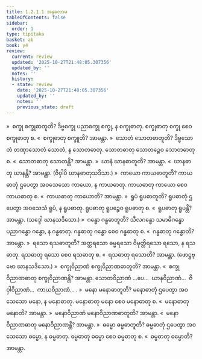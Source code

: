 ```yaml
---
title: 1.2.1.1 အနုလောမ
tableOfContents: false
sidebar:
  order: 1
type: tipitaka
basket: ab
book: y4
review:
  current: review
  updated: '2025-10-27T21:48:05.307356'
  updated_by: ''
  notes: ''
  history:
  - state: review
    date: '2025-10-27T21:48:05.307356'
    updated_by: ''
    notes: ''
    previous_state: draft
---
```



<ReviewStatus review={frontmatter.review} showDetails={true} />

<HypothesisAnnotation frontmatter={frontmatter} />

<DynamicBreadcrumb />

<Division number="10" book="y4" e="ch" v="33" p="198">

<Paragraph number="96" book="y4">
»  စက္ခု စက္ခုဓာတူတိ?
</Paragraph>

<Paragraph number="97" book="y4">
ဒိဗ္ဗစက္ခု ပညာစက္ခု စက္ခု, န စက္ခုဓာတု. စက္ခုဓာတု စက္ခု စေဝ စက္ခုဓာတု စ.
</Paragraph>

<Paragraph number="98" book="y4">
«  စက္ခုဓာတု စက္ခူတိ? အာမန္တာ.
</Paragraph>

<Paragraph number="99" book="y4">
»  သောတံ သောတဓာတူတိ?
</Paragraph>

<Paragraph number="100" book="y4">
ဒိဗ္ဗသောတံ တဏှာသောတံ သောတံ, န သောတဓာတု. သောတဓာတု သောတဉ္စေဝ သောတဓာတု စ.
</Paragraph>

<Paragraph number="101" book="y4">
«  သောတဓာတု သောတန္တိ? အာမန္တာ.
</Paragraph>

<Paragraph number="102" book="y4">
»  ဃာနံ ဃာနဓာတူတိ? အာမန္တာ.
</Paragraph>

<Paragraph number="103" book="y4">
«  ဃာနဓာတု ဃာနန္တိ? အာမန္တာ.

</Paragraph>
</Division>

<Paragraph number="104" type="center" book="y4">
(ဇိဝှါပိ ဃာနဓာတုသဒိသာ.)


</Paragraph>

<Paragraph number="105" type="center" book="y4">
»  ကာယော ကာယဓာတူတိ?
</Paragraph>

<Paragraph number="106" type="center" book="y4">
ကာယဓာတုံ ဌပေတွာ အဝသေသော ကာယော, န ကာယဓာတု. ကာယဓာတု ကာယော စေဝ ကာယဓာတု စ.
</Paragraph>

<Paragraph number="107" type="center" book="y4">
«  ကာယဓာတု ကာယောတိ? အာမန္တာ.
</Paragraph>

<Paragraph number="108" type="center" book="y4">
»  ရူပံ ရူပဓာတူတိ?
</Paragraph>

<Paragraph number="109" type="center" book="y4">
ရူပဓာတုံ ဌပေတွာ အဝသေသံ ရူပံ, န ရူပဓာတု. ရူပဓာတု ရူပဉ္စေဝ ရူပဓာတု စ.
</Paragraph>

<Paragraph number="110" type="center" book="y4">
«  ရူပဓာတု ရူပန္တိ? အာမန္တာ.

</Paragraph>

<Paragraph number="111" type="center" book="y4">
(သဒ္ဒေါ ဃာနသဒိသော.)


</Paragraph>

<Paragraph number="112" type="center" book="y4">
»  ဂန္ဓော ဂန္ဓဓာတူတိ?
</Paragraph>

<Paragraph number="113" book="y4">
သီလဂန္ဓော သမာဓိဂန္ဓော ပညာဂန္ဓော ဂန္ဓော, န ဂန္ဓဓာတု. ဂန္ဓဓာတု ဂန္ဓော စေဝ ဂန္ဓဓာတု စ.
</Paragraph>

<Paragraph number="114" type="center" book="y4">
«  ဂန္ဓဓာတု ဂန္ဓောတိ? အာမန္တာ.
</Paragraph>

<Paragraph number="115" type="center" book="y4">
»  ရသော ရသဓာတူတိ?
</Paragraph>

<Paragraph number="116" type="center" book="y4">
အတ္ထရသော ဓမ္မရသော ဝိမုတ္တိရသော ရသော, န ရသဓာတု. ရသဓာတု ရသော စေဝ ရသဓာတု စ.
</Paragraph>

<Paragraph number="117" type="center" book="y4">
«  ရသဓာတု ရသောတိ? အာမန္တာ.

</Paragraph>

<Paragraph number="118" type="center" book="y4">
(ဖောဋ္ဌဗ္ဗော ဃာနသဒိသော.)


</Paragraph>

<Paragraph number="119" type="center" book="y4">
»  စက္ခုဝိညာဏံ စက္ခုဝိညာဏဓာတူတိ? အာမန္တာ.
</Paragraph>

<Paragraph number="120" type="center" book="y4">
«  စက္ခုဝိညာဏဓာတု စက္ခုဝိညာဏန္တိ? အာမန္တာ.
</Paragraph>

<Paragraph number="121" type="center" book="y4">
သောတဝိညာဏံ …ပေ…  ဃာနဝိညာဏံ…  ဇိဝှါဝိညာဏံ…  ကာယဝိညာဏံ… .
</Paragraph>

<Paragraph number="122" type="center" book="y4">
»  မနော မနောဓာတူတိ?
</Paragraph>

<Paragraph number="123" type="center" book="y4">
မနောဓာတုံ ဌပေတွာ အဝသေသော မနော, န မနောဓာတု. မနောဓာတု မနော စေဝ မနောဓာတု စ.
</Paragraph>

<Paragraph number="124" type="center" book="y4">
«  မနောဓာတု မနောတိ? အာမန္တာ.
</Paragraph>

<Paragraph number="125" type="center" book="y4">
»  မနောဝိညာဏံ မနောဝိညာဏဓာတူတိ? အာမန္တာ.
</Paragraph>

<Paragraph number="126" type="center" book="y4">
«  မနောဝိညာဏဓာတု မနောဝိညာဏန္တိ? အာမန္တာ.
</Paragraph>

<Paragraph number="127" type="center" book="y4">
»  ဓမ္မော ဓမ္မဓာတူတိ?
</Paragraph>

<Paragraph number="128" type="center" book="y4">
ဓမ္မဓာတုံ ဌပေတွာ အဝသေသော ဓမ္မော, န ဓမ္မဓာတု. ဓမ္မဓာတု ဓမ္မော စေဝ ဓမ္မဓာတု စ.
</Paragraph>

<Paragraph number="129" type="center" book="y4">
«  ဓမ္မဓာတု ဓမ္မောတိ? အာမန္တာ.
</Paragraph>